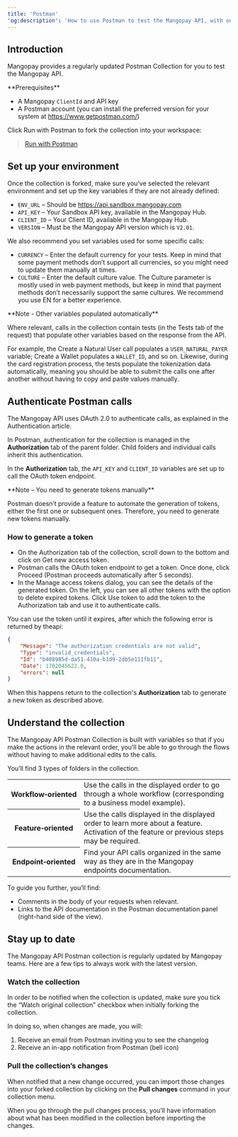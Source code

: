 ```yaml
---
title: 'Postman'
'og:description': 'How to use Postman to test the Mangopay API, with our dedicated collection containing all endpoints plus feature-focused flows.'  
---
```


## Introduction  

Mangopay provides a regularly updated Postman Collection for you to test the Mangopay API.  

<Info >
    **Prerequisites**

- A Mangopay `ClientId` and API key  
- A Postman account (you can install the preferred version for your system at https://www.getpostman.com/)
</Info>

Click Run with Postman to fork the collection into your workspace: 

><a href="https://app.getpostman.com/run-collection/15344095-47c29023-1d0b-4f09-ae65-9054db181208?action=collection%2Ffork&collection-url=entityId%3D15344095-47c29023-1d0b-4f09-ae65-9054db181208%26entityType%3Dcollection%26workspaceId%3Dce5d4567-dadc-448f-9509-778fee33cca0#?env%5BMANGOPAY%20Sandbox%5D=W3sia2V5IjoiRU5WX1VSTCIsInZhbHVlIjoiaHR0cHM6Ly9hcGkuc2FuZGJveC5tYW5nb3BheS5jb20iLCJlbmFibGVkIjp0cnVlLCJ0eXBlIjoiZGVmYXVsdCIsInNlc3Npb25WYWx1ZSI6Imh0dHBzOi8vYXBpLnNhbmRib3gubWFuZ29wYXkuY29tIiwic2Vzc2lvbkluZGV4IjowfSx7ImtleSI6IkNMSUVOVF9VUkwiLCJ2YWx1ZSI6IiIsImVuYWJsZWQiOnRydWUsInR5cGUiOiJzZWNyZXQiLCJzZXNzaW9uVmFsdWUiOiIiLCJzZXNzaW9uSW5kZXgiOjF9LHsia2V5IjoiQVBJX0tFWSIsInZhbHVlIjoiIiwiZW5hYmxlZCI6dHJ1ZSwidHlwZSI6InNlY3JldCIsInNlc3Npb25WYWx1ZSI6IiIsInNlc3Npb25JbmRleCI6Mn1d">Run with Postman</a>

## Set up your environment  

Once the collection is forked, make sure you’ve selected the relevant environment and set up the key variables if they are not already defined:  
- `ENV_URL` – Should be https://api.sandbox.mangopay.com 
- `API_KEY` – Your Sandbox API key, available in the Mangopay Hub.  
- `CLIENT_ID` – Your Client ID, available in the Mangopay Hub.  
- `VERSION` – Must be the Mangopay API version which is `V2.01`.  

We also recommend you set variables used for some specific calls:  
- `CURRENCY` – Enter the default currency for your tests. Keep in mind that some payment methods don’t support all currencies, so you might need to update them manually at times.  
- `CULTURE` – Enter the default culture value. The Culture parameter is mostly used in web payment methods, but keep in mind that payment methods don’t necessarily support the same cultures. We recommend you use EN for a better experience.  

<Note>  
**Note - Other variables populated automatically** 
  
Where relevant, calls in the collection contain tests (in the Tests tab of the request) that populate other variables based on the response from the API.   

For example, the Create a Natural User call populates a `USER_NATURAL_PAYER` variable; Create a Wallet populates a `WALLET_ID`, and so on. Likewise, during the card registration process, the tests populate the tokenization data automatically, meaning you should be able to submit the calls one after another without having to copy and paste values manually.   
</Note>  

## Authenticate Postman calls  

The Mangopay API uses OAuth 2.0 to authenticate calls, as explained in the Authentication article.  

In Postman, authentication for the collection is managed in the **Authorization** tab of the parent folder. Child folders and individual calls inherit this authentication.   

In the **Authorization** tab, the `API_KEY` and `CLIENT_ID` variables are set up to call the OAuth token endpoint.   

<Note>  
**Note – You need to generate tokens manually** 
  
Postman doesn’t provide a feature to automate the generation of tokens, either the first one or subsequent ones. Therefore, you need to generate new tokens manually.  
</Note>  

### How to generate a token  
- On the Authorization tab of the collection, scroll down to the bottom and click on Get new access token.   
- Postman calls the OAuth token endpoint to get a token. Once done, click Proceed (Postman proceeds automatically after 5 seconds).  
- In the Manage access tokens dialog, you can see the details of the generated token. On the left, you can see all other tokens with the option to delete expired tokens. Click Use token to add the token to the Authorization tab and use it to authenticate calls.  

You can use the token until it expires, after which the following error is returned by theapi:

```json 401 - Authorization credentials not valid
{
    "Message": "The authorization credentials are not valid",
    "Type": "invalid_credentials",
    "Id": "b408985d-da51-410a-b1d9-2db5e111fb11",
    "Date": 1702045622.0,
    "errors": null
}
```  

When this happens return to the collection's **Authorization** tab to generate a new token as described above.  

## Understand the collection  

The Mangopay API Postman Collection is built with variables so that if you make the actions in the relevant order, you’ll be able to go through the flows without having to make additional edits to the calls.  

You’ll find 3 types of folders in the collection. 

<table class="header-column">
    <tbody>
        <tr>
            <th class="header">Workflow&#8209;oriented</th>
            <td class="table-content">Use the calls in the displayed order to go through a whole workflow (corresponding to a business model example).</td>
        </tr>
        <tr>
            <th class="header">Feature&#8209;oriented</th>
            <td class="table-content">Use the calls displayed in the displayed order to learn more about a feature. Activation of the feature or previous steps may be required.</td>
        </tr>
        <tr>
            <th class="header">Endpoint&#8209;oriented</th>
            <td class="table-content">Find your API calls organized in the same way as they are in the Mangopay endpoints documentation.</td>
        </tr>
    </tbody>
</table>

To guide you further, you’ll find:  
- Comments in the body of your requests when relevant.  
- Links to the API documentation in the Postman documentation panel (right-hand side of the view).   

## Stay up to date  

The Mangopay API Postman collection is regularly updated by Mangopay teams. Here are a few tips to always work with the latest version.  

### Watch the collection  

In order to be notified when the collection is updated, make sure you tick the “Watch original collection” checkbox when initially forking the collection.  

In doing so, when changes are made, you will:  
1. Receive an email from Postman inviting you to see the changelog  
2. Receive an in-app notification from Postman (bell icon)  

### Pull the collection’s changes  

When notified that a new change occurred, you can import those changes into your forked collection by clicking on the **Pull changes** command in your collection menu.  

When you go through the pull changes process, you’ll have information about what has been modified in the collection before importing the changes.